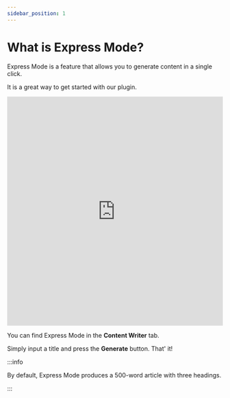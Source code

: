 ```yaml
---
sidebar_position: 1
---
```


# What is Express Mode?

Express Mode is a feature that allows you to generate content in a single click.

It is a great way to get started with our plugin.

<iframe width="100%" height="535" src="https://www.youtube.com/embed/ZBJyhr_DlxE" title="How to Use Content Writer - Express Mode" frameBorder="0" allow="accelerometer; autoplay; clipboard-write; encrypted-media; gyroscope; picture-in-picture; web-share" allowFullScreen></iframe>

You can find Express Mode in the **Content Writer** tab.

Simply input a title and press the **Generate** button. That' it!

:::info

By default, Express Mode produces a 500-word article with three headings.

:::